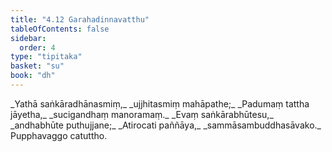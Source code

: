 ```yaml
---
title: "4.12 Garahadinnavatthu"
tableOfContents: false
sidebar:
  order: 4
type: "tipitaka"
basket: "su"
book: "dh"
---
```



<DynamicBreadcrumb />

<Division number="58" book="dh" bookNo="18" page="21">

<Paragraph number="62" type="verses" book="dh">
_Yathā saṅkāradhānasmiṃ,_  
_ujjhitasmiṃ mahāpathe;_  
_Padumaṃ tattha jāyetha,_  
_sucigandhaṃ manoramaṃ._  

</Paragraph>

</Division>
<Division number="59" book="dh" bookNo="18" page="21">

<Paragraph number="63" type="verses" book="dh">
_Evaṃ saṅkārabhūtesu,_  
_andhabhūte puthujjane;_  
_Atirocati paññāya,_  
_sammāsambuddhasāvako._  


</Paragraph>
</Division>

<Paragraph number="64" type="center" book="dh">
Pupphavaggo catuttho.
</Paragraph>